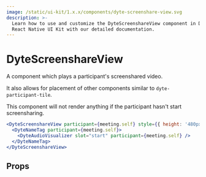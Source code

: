 ```yaml
---
image: /static/ui-kit/1.x.x/components/dyte-screenshare-view.svg
description: >-
  Learn how to use and customize the DyteScreenshareView component in Dyte's
  React Native UI Kit with our detailed documentation.
---
```


# DyteScreenshareView

A component which plays a participant's screenshared video.

It also allows for placement of other components similar to
`dyte-participant-tile`.

This component will not render anything if the participant hasn't start
screensharing.

```jsx
<DyteScreenshareView participant={meeting.self} style={{ height: '480px' }}>
  <DyteNameTag participant={meeting.self}>
    <DyteAudioVisualizer slot="start" participant={meeting.self} />
  </DyteNameTag>
</DyteScreenshareView>
```

## Props

<PropsTable of="dyte-screenshare-view" />

<head>
  <title>React Native UI Kit DyteScreenshareView</title>
</head>
